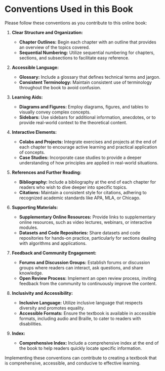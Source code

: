 # Conventions Used in this Book

Please follow these conventions as you contribute to this online book:

1. **Clear Structure and Organization:**

    - **Chapter Outlines:** Begin each chapter with an outline that provides an
      overview of the topics covered.
    - **Sequential Numbering:** Utilize sequential numbering for chapters,
      sections, and subsections to facilitate easy reference.

2. **Accessible Language:**

    - **Glossary:** Include a glossary that defines technical terms and jargon.
    - **Consistent Terminology:** Maintain consistent use of terminology
      throughout the book to avoid confusion.

3. **Learning Aids:**

    - **Diagrams and Figures:** Employ diagrams, figures, and tables to visually
      convey complex concepts.
    - **Sidebars:** Use sidebars for additional information, anecdotes, or to
      provide real-world context to the theoretical content.

4. **Interactive Elements:**

    - **Colabs and Projects:** Integrate exercises and projects at the end of
      each chapter to encourage active learning and practical application of
      concepts.
    - **Case Studies:** Incorporate case studies to provide a deeper
      understanding of how principles are applied in real-world situations.

5. **References and Further Reading:**

    - **Bibliography:** Include a bibliography at the end of each chapter for
      readers who wish to dive deeper into specific topics.
    - **Citations:** Maintain a consistent style for citations, adhering to
      recognized academic standards like APA, MLA, or Chicago.

6. **Supporting Materials:**

    - **Supplementary Online Resources:** Provide links to supplementary online
      resources, such as video lectures, webinars, or interactive modules.
    - **Datasets and Code Repositories:** Share datasets and code repositories
      for hands-on practice, particularly for sections dealing with algorithms
      and applications.

7. **Feedback and Community Engagement:**

    - **Forums and Discussion Groups:** Establish forums or discussion groups
      where readers can interact, ask questions, and share knowledge.
    - **Open Review Process:** Implement an open review process, inviting
      feedback from the community to continuously improve the content.

8. **Inclusivity and Accessibility:**

    - **Inclusive Language:** Utilize inclusive language that respects diversity
      and promotes equality.
    - **Accessible Formats:** Ensure the textbook is available in accessible
      formats, including audio and Braille, to cater to readers with
      disabilities.

9. **Index:**
    - **Comprehensive Index:** Include a comprehensive index at the end of the
      book to help readers quickly locate specific information.

Implementing these conventions can contribute to creating a textbook that is
comprehensive, accessible, and conducive to effective learning.
